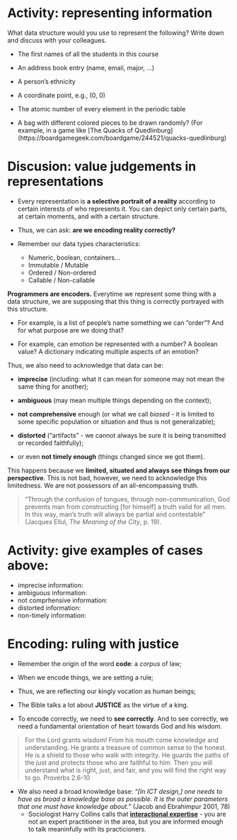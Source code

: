 # Activity: representing information

What data structure would you use to represent the following? Write down and discuss with your colleagues.

-   The first names of all the students in this course

-   An address book entry (name, email, major, ...)

-   A person's ethnicity

-   A coordinate point, e.g., (0, 0)

-   The atomic number of every element in the periodic table

-   A bag with different colored pieces to be drawn randomly? (For example, in a game like \[The Quacks of Quedlinburg\](https://boardgamegeek.com/boardgame/244521/quacks-quedlinburg)

# Discusion: value judgements in representations

-   Every representation is **a selective portrait of a reality** according to certain interests of who represents it. You can depict only certain parts, at certain moments, and with a certain structure.

- Thus, we can ask: **are we encoding reality correctly?**

-   Remember our data types characteristics:
    -   Numeric, boolean, containers...
    -   Immutable / Mutable
    -   Ordered / Non-ordered
    -   Callable / Non-callable

**Programmers are encoders.** Everytime we represent some thing with a data structure, we are supposing that this thing is correctly portrayed with this structure.

-   For example, is a list of people's name something we can "order"? And for what purpose are we doing that?

-   For example, can emotion be represented with a number? A boolean value? A dictionary indicating multiple aspects of an emotion?

Thus, we also need to acknowledge that data can be:

-   **imprecise** (including: what it can mean for someone may not mean the same thing for another);

-   **ambiguous** (may mean multiple things depending on the context);

-   **not comprehensive** enough (or what we call *biased* - it is limited to some specific population or situation and thus is not generalizable);

-   **distorted** ("artifacts" - we cannot always be sure it is being transmitted or recorded faithfully);

-   or even **not timely enough** (things changed since we got them).

This happens because we **limited, situated and always see things from our perspective**. This is not bad, however, we need to acknowledge this limitedness. We are not possessors of an all-encompassing truth.

> "Through the confusion of tongues, through non-communication, God prevents man from constructing \[for himself\] a truth valid for all men. In this way, man's truth will always be partial and contestable" (Jacques Ellul, *The Meaning of the City*, p. 19).

# Activity: give examples of cases above:

- imprecise information:
- ambiguous information:
- not comprhensive information:
- distorted information:
- non-timely information:

# Encoding: ruling with justice

- Remember the origin of the word **code**: a *corpus* of law;
- When we encode things, we are setting a rule;
- Thus, we are reflecting our kingly vocation as human beings;
- The Bible talks a lot about **JUSTICE** as the virtue of a king.

-   To encode correctly, we need to **see correctly**. And to see correctly, we need a fundamental orientation of heart towards God and his wisdom.

> For the Lord grants wisdom! From his mouth come knowledge and understanding. He grants a treasure of common sense to the honest. He is a shield to those who walk with integrity. He guards the paths of the just and protects those who are faithful to him. Then you will understand what is right, just, and fair, and you will find the right way to go. Proverbs 2.6-10

-   We also need a broad knowledge base: *"[In ICT design,] one needs to have as broad a knowledge base as possible. It is the outer parameters that one must have knowledge about."* (Jacob and Ebrahimpur 2001, 78)
    - Sociologist Harry Collins calls that [**interactional expertise**](https://en.wikipedia.org/wiki/Interactional_expertise) - you are not an expert practitioner in the area, but you are informed enough to talk meaninfully with its practicioners.